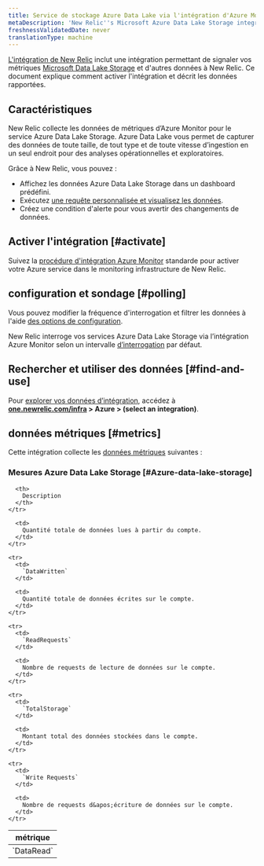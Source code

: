 ```yaml
---
title: Service de stockage Azure Data Lake via l'intégration d'Azure Monitor
metaDescription: 'New Relic''s Microsoft Azure Data Lake Storage integration: what data it reports and how to enable it.'
freshnessValidatedDate: never
translationType: machine
---
```


[L&apos;intégration de New Relic](/docs/infrastructure/introduction-infra-monitoring) inclut une intégration permettant de signaler vos métriques [Microsoft Data Lake Storage](https://learn.microsoft.com/en-us/azure/data-lake-store) et d&apos;autres données à New Relic. Ce document explique comment activer l&apos;intégration et décrit les données rapportées.

## Caractéristiques

New Relic collecte les données de métriques d’Azure Monitor pour le service Azure Data Lake Storage. Azure Data Lake vous permet de capturer des données de toute taille, de tout type et de toute vitesse d’ingestion en un seul endroit pour des analyses opérationnelles et exploratoires.

Grâce à New Relic, vous pouvez :

* Affichez les données Azure Data Lake Storage dans un dashboard prédéfini.
* Exécutez [une requête personnalisée et visualisez les données](/docs/infrastructure/integrations-getting-started/getting-started/use-integration-data-new-relic-insights).
* Créez une condition d&apos;alerte pour vous avertir des changements de données.

## Activer l&apos;intégration [#activate]

Suivez la [procédure d&apos;intégration Azure Monitor](/docs/infrastructure/microsoft-azure-integrations/azure-integrations-list/azure-monitor) standarde pour activer votre Azure service dans le monitoring infrastructure de New Relic.

## configuration et sondage [#polling]

Vous pouvez modifier la fréquence d&apos;interrogation et filtrer les données à l&apos;aide [des options de configuration](/docs/infrastructure/microsoft-azure-integrations/azure-integrations-list/azure-monitor/#settings).

New Relic interroge vos services Azure Data Lake Storage via l’intégration Azure Monitor selon un intervalle [d’interrogation](/docs/infrastructure/microsoft-azure-integrations/azure-integrations-list/azure-monitor/#settings) par défaut.

## Rechercher et utiliser des données [#find-and-use]

Pour [explorer vos données d’intégration](/docs/infrastructure/integrations/find-use-infrastructure-integration-data), accédez à <DNT>**[one.newrelic.com/infra](https://one.newrelic.com/infra) &gt; Azure &gt; (select an integration)**</DNT>.

## données métriques [#metrics]

Cette intégration collecte les [données métriques](/docs/infrastructure/integrations-getting-started/getting-started/understand-integration-data-data-types#metric) suivantes :

### Mesures Azure Data Lake Storage [#Azure-data-lake-storage]

<table>
  <thead>
    <tr>
      <th style={{ width: "300px" }}>
        métrique
      </th>

      <th>
        Description
      </th>
    </tr>
  </thead>

  <tbody>
    <tr>
      <td>
        `DataRead`
      </td>

      <td>
        Quantité totale de données lues à partir du compte.
      </td>
    </tr>

    <tr>
      <td>
        `DataWritten`
      </td>

      <td>
        Quantité totale de données écrites sur le compte.
      </td>
    </tr>

    <tr>
      <td>
        `ReadRequests`
      </td>

      <td>
        Nombre de requests de lecture de données sur le compte.
      </td>
    </tr>

    <tr>
      <td>
        `TotalStorage`
      </td>

      <td>
        Montant total des données stockées dans le compte.
      </td>
    </tr>

    <tr>
      <td>
        `Write Requests`
      </td>

      <td>
        Nombre de requests d&apos;écriture de données sur le compte.
      </td>
    </tr>
  </tbody>
</table>